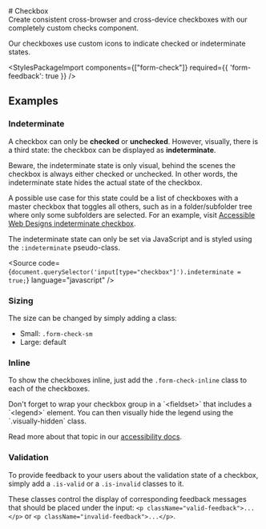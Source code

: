 
<Meta of={checkboxStories} />

<div className="docs-title">
  # Checkbox

  <nav>
    <link-design of={JSON.stringify(checkboxStories)}></link-design>
  </nav>
</div>

<div className="lead">
  Create consistent cross-browser and cross-device checkboxes with our completely custom checks component.
</div>

Our checkboxes use custom icons to indicate checked or indeterminate states.

<Canvas sourceState="shown" of={checkboxStories.Default} />
<div className="hide-col-default">
  <Controls of={checkboxStories.Default} />
</div>

<StylesPackageImport components={["form-check"]} required={{ 'form-feedback': true }} />

## Examples

### Indeterminate

A checkbox can only be **checked** or **unchecked**.
However, visually, there is a third state: the checkbox can be displayed as **indeterminate**.

Beware,
the indeterminate state is only visual, behind the scenes the checkbox is always either checked or unchecked.
In other words, the indeterminate state hides the actual state of the checkbox.

A possible use case for this state could be a list of checkboxes with a master checkbox that toggles all others,
such as in a folder/subfolder tree where only some subfolders are selected.
For an example,
visit [Accessible Web Designs indeterminate checkbox](http://www.barrierefreies-webdesign.de/knowhow/checkbox/indeterminate.html).

The indeterminate state can only be set via JavaScript and is styled using the `:indeterminate` pseudo-class.

<Source
  code={`document.querySelector('input[type="checkbox"]').indeterminate = true;`}
  language="javascript"
/>

### Sizing

The size can be changed by simply adding a class:

- Small: `.form-check-sm`
- Large: default

<Canvas of={checkboxStories.Size} />

### Inline

To show the checkboxes inline, just add the `.form-check-inline` class to each of the checkboxes.

<div className="alert alert-info alert-md">
  Don't forget to wrap your checkbox group in a `&lt;fieldset&gt;` that includes a `&lt;legend&gt;` element.
  You can then visually hide the legend using the `.visually-hidden` class.

  Read more about that topic in our [accessibility docs](/?path=/docs/46da78e8-e83b-4ca1-aaf6-bbc662efef14--docs).
</div>

<Canvas of={checkboxStories.Inline} />

### Validation

To provide feedback to your users about the validation state of a checkbox,
simply add a `.is-valid` or a `.is-invalid` classes to it.

These classes control the display of corresponding feedback messages that should be placed under the input:
`<p className="valid-feedback">...</p>` or `<p className="invalid-feedback">...</p>`.

<Canvas of={checkboxStories.Validation} />
